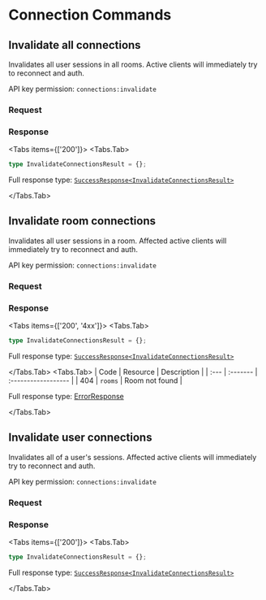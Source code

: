 
# Connection Commands

## Invalidate all connections

Invalidates all user sessions in all rooms. Active clients will immediately
try to reconnect and auth.

<Callout emoji="🔑">API key permission: `connections:invalidate`</Callout>

### Request

<APIResource method="POST" path="/connections/all:invalidate" />

### Response

<Tabs items={['200']}>
<Tabs.Tab>

```typescript
type InvalidateConnectionsResult = {};
```

Full response type: [`SuccessResponse<InvalidateConnectionsResult>`](overview#200)

</Tabs.Tab>
</Tabs>

## Invalidate room connections

Invalidates all user sessions in a room. Affected active clients will immediately
try to reconnect and auth.

<Callout emoji="🔑">API key permission: `connections:invalidate`</Callout>

### Request

<APIResource method="POST" path="/connections/rooms/{uri-encoded-room-id}:invalidate" />

### Response

<Tabs items={['200', '4xx']}>
<Tabs.Tab>

```typescript
type InvalidateConnectionsResult = {};
```

Full response type: [`SuccessResponse<InvalidateConnectionsResult>`](overview#200)

</Tabs.Tab>
<Tabs.Tab>
| Code | Resource | Description         |
| :--- | :------- | :------------------ |
| 404  | `rooms`  | Room not found      |

Full response type: [ErrorResponse](overview#4xx)

</Tabs.Tab>
</Tabs>
## Invalidate user connections

Invalidates all of a user's sessions. Affected active clients will immediately
try to reconnect and auth.

<Callout emoji="🔑">API key permission: `connections:invalidate`</Callout>

### Request

<APIResource method="POST" path="/connections/users/{uri-encoded-user-id}:invalidate" />

### Response

<Tabs items={['200']}>
<Tabs.Tab>

```typescript
type InvalidateConnectionsResult = {};
```

Full response type: [`SuccessResponse<InvalidateConnectionsResult>`](overview#200)

</Tabs.Tab>
</Tabs>
